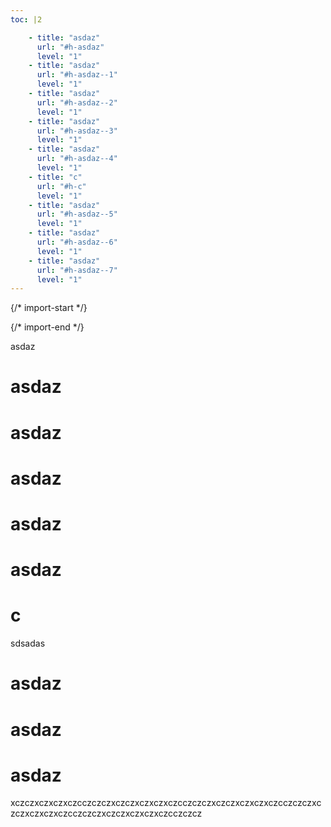 ```yaml
---
toc: |2

    - title: "asdaz"
      url: "#h-asdaz"
      level: "1"
    - title: "asdaz"
      url: "#h-asdaz--1"
      level: "1"
    - title: "asdaz"
      url: "#h-asdaz--2"
      level: "1"
    - title: "asdaz"
      url: "#h-asdaz--3"
      level: "1"
    - title: "asdaz"
      url: "#h-asdaz--4"
      level: "1"
    - title: "c"
      url: "#h-c"
      level: "1"
    - title: "asdaz"
      url: "#h-asdaz--5"
      level: "1"
    - title: "asdaz"
      url: "#h-asdaz--6"
      level: "1"
    - title: "asdaz"
      url: "#h-asdaz--7"
      level: "1"
---
```


  {/* import-start */}
  
  {/* import-end */}
   
<STitle>asdaz</STitle>

# asdaz

# asdaz

# asdaz

# asdaz

# asdaz

# c

sdsadas

# asdaz

# asdaz

# asdaz

xczczxczxczxczcczczczxczczxczxczxczcczczczxczczxczxczxczcczczczxczczxczxczxczcczczczxczczxczxczxczcczczcz
